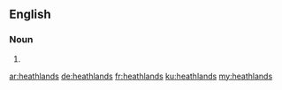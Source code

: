 ==English==

===Noun===
{{head|en|plural}}

# {{plural of|heathland|lang=en}}

[[ar:heathlands]]
[[de:heathlands]]
[[fr:heathlands]]
[[ku:heathlands]]
[[my:heathlands]]
